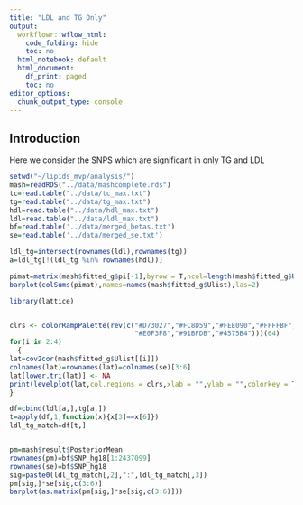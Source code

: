 ```yaml
---
title: "LDL and TG Only"
output:
  workflowr::wflow_html:
    code_folding: hide
    toc: no
  html_notebook: default
  html_document:
    df_print: paged
    toc: no
editor_options:
  chunk_output_type: console
---
```


## Introduction


Here we consider the SNPS which are significant in only TG and LDL

```r
setwd("~/lipids_mvp/analysis/")
mash=readRDS("../data/mashcomplete.rds")
tc=read.table("../data/tc_max.txt")
tg=read.table("../data/tg_max.txt")
hdl=read.table("../data/hdl_max.txt")
ldl=read.table("../data/ldl_max.txt")
bf=read.table('../data/merged_betas.txt')
se=read.table('../data/merged_se.txt')

ldl_tg=intersect(rownames(ldl),rownames(tg))
a=ldl_tg[!(ldl_tg %in% rownames(hdl))]

pimat=matrix(mash$fitted_g$pi[-1],byrow = T,ncol=length(mash$fitted_g$Ulist))
barplot(colSums(pimat),names=names(mash$fitted_g$Ulist),las=2)

library(lattice)


clrs <- colorRampPalette(rev(c("#D73027","#FC8D59","#FEE090","#FFFFBF",
                               "#E0F3F8","#91BFDB","#4575B4")))(64)
for(i in 2:4)
  {
lat=cov2cor(mash$fitted_g$Ulist[[i]])
colnames(lat)=rownames(lat)=colnames(se)[3:6]
lat[lower.tri(lat)] <- NA
print(levelplot(lat,col.regions = clrs,xlab = "",ylab = "",colorkey = TRUE))
}

df=cbind(ldl[a,],tg[a,])
t=apply(df,1,function(x){x[3]==x[6]})
ldl_tg_match=df[t,]


pm=mash$result$PosteriorMean
rownames(pm)=bf$SNP_hg18[1:2437099]
rownames(se)=bf$SNP_hg18
sig=paste0(ldl_tg_match[,2],":",ldl_tg_match[,3])
pm[sig,]*se[sig,c(3:6)]
barplot(as.matrix(pm[sig,]*se[sig,c(3:6)]))
```

